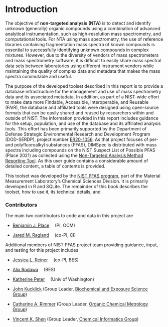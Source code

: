 # Introduction

The objective of **non-targeted analysis (NTA)** is to detect and identify unknown (generally) organic compounds using a combination of advanced analytical instrumentation, such as high-resolution mass spectrometry, and computational tools. For NTA using mass spectrometry, the use of reference libraries containing fragmentation mass spectra of known compounds is essential to successfully identifying unknown compounds in complex mixtures. However, due to the diversity of vendors of mass spectrometers and mass spectrometry software, it is difficult to easily share mass spectral data sets between laboratories using different instrument vendors while maintaining the quality of complex data and metadata that makes the mass spectra commutable and useful.

The purpose of the developed toolset described in this report is to provide a database infrastructure for the management and use of mass spectrometry data and its associated metadata. In addition, as part of a NIST-wide effort to make data more Findable, Accessible, Interoperable, and Reusable (FAIR), the database and affiliated tools were designed using open-source formats that can be easily shared and reused by researchers within and outside of NIST. The information provided in this report includes guidance for the setup, population, and use of the database and its affiliated analysis tools. This effort has been primarily supported by the Department of Defense Strategic Environmental Research and Development Program (DOD-SERDP), project number [ER20-1056](https://www.serdp-estcp.org/projects/details/a0bb4198-02cd-44b9-9e73-9ef916e7f7e0/er20-1056-project-overview). As that project focuses of per- and polyfluoroalkyl substances (PFAS), DIMSpec is distributed with mass spectra including compounds on the NIST Suspect List of Possible PFAS (Place 2021) as collected using the [Non-Targeted Analysis Method Reporting Tool](https://github.com/usnistgov/NISTPFAS/tree/main/methodreportingtool'). As this user guide contains a considerable amount of detailed content, a table of contents is provided.

This toolset was developed by the [NIST PFAS program](https://www.nist.gov/programs-projects/measurement-science-and-polyfluoroalkyl-substances-pfas), part of the Material Measurement Laboratory's Chemical Sciences Division. It is primarily developed in R and SQLite. The remainder of this book describes the toolset, how to use it, its technical details, and

### Contributors

The main two contributors to code and data in this project are

-   [Benjamin J. Place](https://www.nist.gov/people/benjamin-place) [![](assets/ORCIDiD_iconvector.svg){width="10"}](https://orcid.org/0000-0003-0953-5215) (PI, OCM)

-   [Jared M. Ragland](https://www.nist.gov/people/jared-ragland) [![](assets/ORCIDiD_iconvector.svg){width="10"}](https://orcid.org/0000-0002-8055-2432) (co-PI, CI)

Additional members of NIST PFAS project team providing guidance, input, and testing for this project includes

-   [Jessica L. Reiner](https://www.nist.gov/people/jessica-l-reiner) [![](assets/ORCIDiD_iconvector.svg){width="10"}](https://orcid.org/0000-0002-1419-6062) (co-PI, BES)

-   [Alix Rodawa](https://www.nist.gov/people/alix-rodowa) [![](assets/ORCIDiD_iconvector.svg){width="10"}](https://orcid.org/0000-0002-2650-0981) (BES)

-   [Katherine Peter](https://www.researchgate.net/profile/Katherine-Peter) [![](assets/ORCIDiD_iconvector.svg){width="10"}](https://orcid.org/0000-0001-7379-265X) (Univ of Washington)

-   [John Kucklick](https://www.nist.gov/people/john-kucklick) (Group Leader, [Biochemical and Exposure Science Group](https://www.nist.gov/mml/csd/biochemical-and-exposure-science-group))

-   [Catherine A. Rimmer](https://www.nist.gov/people/catherine-rimmer) (Group Leader, [Organic Chemical Metrology Group](https://www.nist.gov/mml/csd/organic-chemical-metrology))

-   [Vincent K. Shen](https://www.nist.gov/people/vincent-k-shen) (Group Leader, [Chemical Informatics Group](https://www.nist.gov/mml/csd/chemical-informatics-group))
